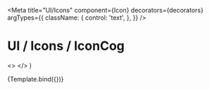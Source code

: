 

<Meta
  title="UI/Icons"
  component={Icon}
  decorators={decorators}
  argTypes={{
    className: {
      control: 'text',
    },
  }}
/>

# UI / Icons / IconCog

  <>
    <Icon className={className} />
    <Icon className="icon-medium cursor-pointer hover:bg-selected" />
    <Icon className="icon-white bg-red" />
  </>
)

<Canvas withToolbar>
  <Story name="Cog">{Template.bind({})}</Story>
</Canvas>

<ArgsTable story="Cog" />
